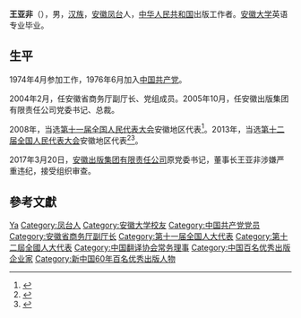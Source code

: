 '''王亚非'''（{{bd|1955年||}}），男，[[汉族|汉族]]，[[安徽省|安徽]][[凤台县|凤台]]人，[[中华人民共和国|中华人民共和国]]出版工作者。[[安徽大学|安徽大学]]英语专业毕业。

== 生平 ==
1974年4月参加工作，1976年6月加入[[中国共产党|中国共产党]]。

2004年2月，任安徽省商务厅副厅长、党组成员。2005年10月，任安徽出版集团有限责任公司党委书记、总裁。

2008年，当选[[第十一届全国人民代表大会|第十一届全国人民代表大会]]安徽地区代表<ref>{{cite news|title=全国人大代表信息-王亚非|url= http://210.82.31.1:8084/delegate/viewDelegate.action?dbid=110946|accessdate=2013-04-05|newspaper=全国人大网}}</ref>。2013年，当选[[第十二届全国人民代表大会|第十二届全国人民代表大会]]安徽地区代表<ref>{{cite web|author=新华网|title=第十一届全国人大代表|url=http://news.xinhuanet.com/ziliao/2008-03/03/content_7708230.htm?node=36628|publisher=新华网|accessdate=2014-01-07|archive-date=2014-01-10|archive-url=https://web.archive.org/web/20140110211415/http://news.xinhuanet.com/ziliao/2008-03/03/content_7708230.htm?node=36628|dead-url=no}}</ref><ref>{{cite news|title=全国人大代表信息-王亚非|url=http://210.82.31.1:8084/delegate/viewDelegate.action?dbid=120921|accessdate=2013-03-28|newspaper=全国人大网}}{{Dead link|date=2020年4月 |bot=InternetArchiveBot |fix-attempted=yes }}</ref>。

2017年3月20日，[[安徽出版集团有限责任公司|安徽出版集团有限责任公司]]原党委书记，董事长王亚非涉嫌严重违纪，接受组织审查。

== 參考文獻 ==
{{reflist}}

{{China-poli-bio-stub}}
{{Navboxes 
| title  = 王亚非在[[中国翻译协会|中国翻译协会]]的职务
| list1  =
{{中国翻译协会第六届理事会}}
}}
{{中共十八大到十九大期间的反腐败工作}}

{{Authority control}}
{{DEFAULTSORT:Wang王}}
[[Category:王姓|Ya]]
[[Category:凤台人|Category:凤台人]]
[[Category:安徽大学校友|Category:安徽大学校友]]
[[Category:中国共产党党员|Category:中国共产党党员]]
[[Category:安徽省商务厅副厅长|Category:安徽省商务厅副厅长]]
[[Category:第十一届全国人大代表|Category:第十一届全国人大代表]]
[[Category:第十二屆全國人大代表|Category:第十二屆全國人大代表]]
[[Category:中国翻译协会常务理事|Category:中国翻译协会常务理事]]
[[Category:中国百名优秀出版企业家|Category:中国百名优秀出版企业家]]
[[Category:新中国60年百名优秀出版人物|Category:新中国60年百名优秀出版人物]]